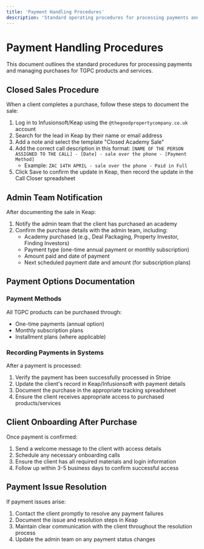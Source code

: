 ```yaml
---
title: 'Payment Handling Procedures'
description: 'Standard operating procedures for processing payments and managing purchases.'
---
```


# Payment Handling Procedures

This document outlines the standard procedures for processing payments and managing purchases for TGPC products and services.

## Closed Sales Procedure

When a client completes a purchase, follow these steps to document the sale:

1. Log in to Infusionsoft/Keap using the `@thegoodpropertycompany.co.uk` account
2. Search for the lead in Keap by their name or email address
3. Add a note and select the template "Closed Academy Sale"
4. Add the correct call description in this format: `[NAME OF THE PERSON ASSIGNED TO THE CALL] - [Date] - sale over the phone - [Payment Method]`
   - Example: `ZAC 14TH APRIL - sale over the phone - Paid in Full`
5. Click Save to confirm the update in Keap, then record the update in the Call Closer spreadsheet

## Admin Team Notification

After documenting the sale in Keap:

1. Notify the admin team that the client has purchased an academy
2. Confirm the purchase details with the admin team, including:
   - Academy purchased (e.g., Deal Packaging, Property Investor, Finding Investors)
   - Payment type (one-time annual payment or monthly subscription)
   - Amount paid and date of payment
   - Next scheduled payment date and amount (for subscription plans)

## Payment Options Documentation

### Payment Methods

All TGPC products can be purchased through:
- One-time payments (annual option)
- Monthly subscription plans
- Installment plans (where applicable)

### Recording Payments in Systems

After a payment is processed:

1. Verify the payment has been successfully processed in Stripe
2. Update the client's record in Keap/Infusionsoft with payment details
3. Document the purchase in the appropriate tracking spreadsheet
4. Ensure the client receives appropriate access to purchased products/services

## Client Onboarding After Purchase

Once payment is confirmed:

1. Send a welcome message to the client with access details
2. Schedule any necessary onboarding calls
3. Ensure the client has all required materials and login information
4. Follow up within 3-5 business days to confirm successful access

## Payment Issue Resolution

If payment issues arise:

1. Contact the client promptly to resolve any payment failures
2. Document the issue and resolution steps in Keap
3. Maintain clear communication with the client throughout the resolution process
4. Update the admin team on any payment status changes 